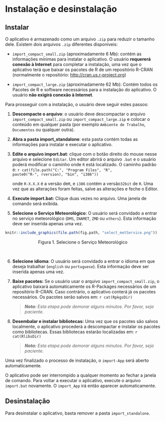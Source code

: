 # Instalação e desinstalação



## Instalar

O aplicativo é armazenado como um arquivo `.zip` para reduzir o tamanho dele. Existem dois arquivos `.zip` diferentes disponíveis:

* `import_compact_small.zip` (aproximadamente 6 Mb): contém as informações mínimas para instalar o aplicativo. O usuário **requererá conexão à Internet** para completar a instalação, uma vez que o aplicativo terá que baixar os pacotes de R de um repositório R-CRAN (normalmente o repositório: <http://cran.us.r-project.org>)

* `import_compact_large.zip` (aproximadamente 62 Mb): Contém todos os Pacotes de R e software necessários para a instalação do aplicativo. O usuário **não exigirá conexão à Internet**.

Para prosseguir com a instalação, o usuário deve seguir estes passos:

1. **Descompacte o arquivo**: o usuário deve descompactar o arquivo `import_compact_small.zip` ou `import_compact_large.zip` e colocar o conteúdo em qualquer pasta (por exemplo `Ambiente de Trabalho`, `Documentos` ou qualquer outra).

2. **Abra a pasta import_standalone**: esta pasta contém todas as informações para instalar e executar o aplicativo.

3. **Edite o arquivo import.bat**: clique com o botão direito do mouse nesse arquivo e selecione `Editar`. Um editor abrirá o arquivo `.bat` e o usuário poderá modificar o caminho onde `R` está localizado. O caminho padrão é:
    ```r
cat(file.path("C:", "Program Files", "R", 
              paste0("R-", rversion), "bin", "i386"))
```

    onde `R-X.X.X` é a versão de` R`, e `i386` contém a versão` 32bit` de `R`.
     Uma vez que as alterações foram feitas, salve as alterações e feche o Editor.

4. **Execute import.bat:** Clique duas vezes no arquivo. Uma janela de comando será exibida.

5. **Selecione o Serviço Meteorológico**: O usuário será convidado a entrar no serviço meteorológico (`DMS`, `INAMET`, `ZMD` ou `others`). Esta informação deve ser inserida apenas uma vez.

```r
knitr::include_graphics(file.path(fig.path, "select_metService.png"))
```
<center>Figura 1. Selecione o Serviço Meteorológico</center><br>

6. **Selecione idioma**: O usuário será convidado a entrar o idioma em que deseja trabalhar (`english` ou `portuguese`). Esta informação deve ser inserida apenas uma vez.

7. **Baixe pacotes:** Se o usuário usar o arquivo `import_compact_small.zip`, o aplicativo baixará automaticamente os R-Packages necessários de um repositório R-CRAN. Caso contrário, o aplicativo conterá já os pacotes necessários. Os pacotes serão salvos em:
    ```r
cat(RpkgsDir)
```

    > _**Nota:** Esta etapa pode demorar alguns minutos. Por favor, seja paciente._

8. **Desembalar e instalar bibliotecas:** Uma vez que os pacotes são salvos localmente, o aplicativo procederá a descompactar e instalar os pacotes como bibliotecas. Essas bibliotecas estarão localizadas em:
    ```r
cat(RlibsDir)
```

    > _**Nota:** Esta etapa pode demorar alguns minutos. Por favor, seja paciente._

Uma vez finalizado o processo de instalação, o `import-App` será aberto automaticamente.

O aplicativo pode ser interrompido a qualquer momento ao fechar a janela de comando. Para voltar a executar o aplicativo, execute o arquivo `import.bat` novamente. O `import_App` irá então aparecer automaticamente.

## Desinstalação

Para desinstalar o aplicativo, basta remover a pasta `import_standalone`.